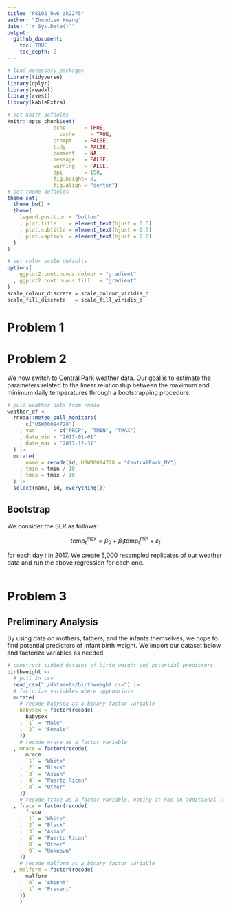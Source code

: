 ```yaml
---
title: "P8105_hw6_zk2275"
author: "Zhuodiao Kuang"
date: "`r Sys.Date()`"
output:
  github_document:
    toc: TRUE
    toc_depth: 2
---
```


<!------------------------------------------------------------------------------
Preamble
------------------------------------------------------------------------------->
```r
# load necessary packages
library(tidyverse)
library(dplyr)
library(readxl)
library(rvest)
library(kableExtra)

# set knitr defaults
knitr::opts_chunk$set(
               echo      = TRUE,
	             cache     = TRUE,
               prompt    = FALSE,
               tidy      = FALSE,
               comment   = NA,
               message   = FALSE,
               warning   = FALSE,
               dpi       = 150,
               fig.height= 8,
               fig.align = "center")
# set theme defaults
theme_set(
  theme_bw() +
  theme(
    legend.position = "bottom"
    , plot.title    = element_text(hjust = 0.5)
    , plot.subtitle = element_text(hjust = 0.5)    
    , plot.caption  = element_text(hjust = 0.0)
  )
)

# set color scale defaults
options(
    ggplot2.continuous.colour = "gradient"
  , ggplot2.continuous.fill   = "gradient"
)
scale_colour_discrete = scale_colour_viridis_d
scale_fill_discrete   = scale_fill_viridis_d
```
<!------------------------------------------------------------------------------
Problem 1
------------------------------------------------------------------------------->

# Problem 1



<!------------------------------------------------------------------------------
Problem 2
------------------------------------------------------------------------------->

# Problem 2

We now switch to Central Park weather data. Our goal is to estimate the parameters related to the linear relationship between the maximum and minimum daily temperatures through a bootstrapping procedure.

```r
# pull weather data from rnoaa
weather_df <-
  rnoaa::meteo_pull_monitors(
      c("USW00094728")
    , var      = c("PRCP", "TMIN", "TMAX")
    , date_min = "2017-01-01"
    , date_max = "2017-12-31"
  ) |>
  mutate(
      name = recode(id, USW00094728 = "CentralPark_NY")
    , tmin = tmin / 10
    , tmax = tmax / 10
  ) |>
  select(name, id, everything())

```

## Bootstrap

We consider the SLR as follows:

$$\text{temp}_t^{\text{max}} = \beta_0 + \beta_1 \text{temp}_t^{\text{min}} + \varepsilon_t$$

for each day $t$ in 2017. We create 5,000 resampled replicates of our weather data and run the above regression for each one.

```r

```


<!------------------------------------------------------------------------------
Problem 3
------------------------------------------------------------------------------->

# Problem 3

## Preliminary Analysis

By using data on mothers, fathers, and the infants themselves, we hope to find potential predictors of infant birth weight. We import our dataset below and factorize variables as needed.

```r
# construct tidied dataset of birth weight and potential predictors
birthweight <-
  # pull in csv
  read_csv("./datasets/birthweight.csv") |>
  # factorize variables where appropriate
  mutate(
    # recode babysex as a binary factor variable
    babysex = factor(recode(
      babysex
    , `1` = "Male"
    , `2` = "Female"
    ))
    # recode mrace as a factor variable
  , mrace = factor(recode(
      mrace
    , `1` = "White"
    , `2` = "Black"
    , `3` = "Asian"
    , `4` = "Puerto Rican"
    , `8` = "Other"
    ))
    # recode frace as a factor variable, noting it has an additional level
  , frace = factor(recode(
      frace
    , `1` = "White"
    , `2` = "Black"
    , `3` = "Asian"
    , `4` = "Puerto Rican"
    , `8` = "Other"
    , `9` = "Unknown"
    ))
    # recode malform as a binary factor variable
  , malform = factor(recode(
      malform
    , `0` = "Absent"
    , `1` = "Present"
    ))
    )
  

```

